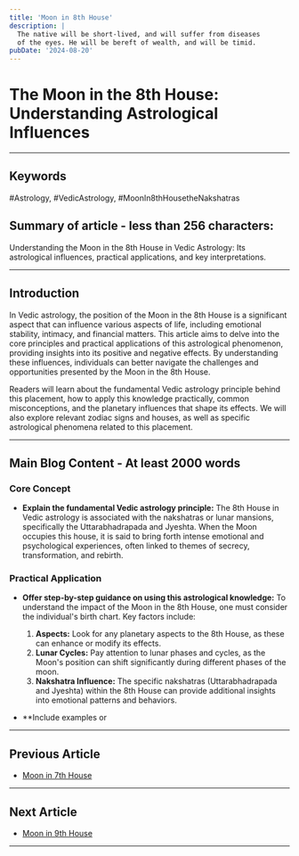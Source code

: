 ```yaml
---
title: 'Moon in 8th House'
description: |
  The native will be short-lived, and will suffer from diseases
  of the eyes. He will be bereft of wealth, and will be timid.
pubDate: '2024-08-20'
---
```


# The Moon in the 8th House: Understanding Astrological Influences

---


## Keywords 
#Astrology, #VedicAstrology, #MoonIn8thHousetheNakshatras

## Summary of article - less than 256 characters: 
Understanding the Moon in the 8th House in Vedic Astrology: Its astrological influences, practical applications, and key interpretations.

---

## Introduction

In Vedic astrology, the position of the Moon in the 8th House is a significant aspect that can influence various aspects of life, including emotional stability, intimacy, and financial matters. This article aims to delve into the core principles and practical applications of this astrological phenomenon, providing insights into its positive and negative effects. By understanding these influences, individuals can better navigate the challenges and opportunities presented by the Moon in the 8th House.

Readers will learn about the fundamental Vedic astrology principle behind this placement, how to apply this knowledge practically, common misconceptions, and the planetary influences that shape its effects. We will also explore relevant zodiac signs and houses, as well as specific astrological phenomena related to this placement.

---

## Main Blog Content - At least 2000 words 

### **Core Concept**
- **Explain the fundamental Vedic astrology principle:**
  The 8th House in Vedic astrology is associated with the nakshatras or lunar mansions, specifically the Uttarabhadrapada and Jyeshta. When the Moon occupies this house, it is said to bring forth intense emotional and psychological experiences, often linked to themes of secrecy, transformation, and rebirth.

### **Practical Application**
  - **Offer step-by-step guidance on using this astrological knowledge:**
    To understand the impact of the Moon in the 8th House, one must consider the individual's birth chart. Key factors include:
    1. **Aspects:** Look for any planetary aspects to the 8th House, as these can enhance or modify its effects.
    2. **Lunar Cycles:** Pay attention to lunar phases and cycles, as the Moon's position can shift significantly during different phases of the moon.
    3. **Nakshatra Influence:** The specific nakshatras (Uttarabhadrapada and Jyeshta) within the 8th House can provide additional insights into emotional patterns and behaviors.
  
  - **Include examples or

---

## Previous Article
- [Moon in 7th House](/blogs-md/0602_Moon_in_Houses/060207_Moon_in_7th_House.mdx)

---

## Next Article
- [Moon in 9th House](/blogs-md/0602_Moon_in_Houses/060209_Moon_in_9th_House.mdx)

---
